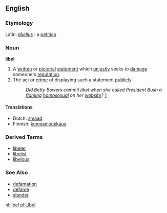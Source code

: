 ==English==
===Etymology===
Latin: ''[[libellus]]'' : a [[petition]]

===Noun===
'''libel'''

# A [[written]] or [[pictorial]] [[statement]] which [[unjustly]] seeks to [[damage]] someone's [[reputation]].
# The act or [[crime]] of displaying such a statement [[publicly]].
#: ''Did Betty Bowers commit libel when she called President Bush a [[flaming]] [[homosexual]] on her [[website]]?'' [http://www.bettybowers.com/isbushgay.html]  

====Translations====
*Dutch: [[smaad]]
*Finnish: [[kunnianloukkaus]]



===Derived Terms===
*[[libeler]]
*[[libelist]]
*[[libelous]]

===See Also===
*[[defamation]]
*[[defame]]
*[[slander]]

[[nl:libel]]
[[pl:Libel]]
